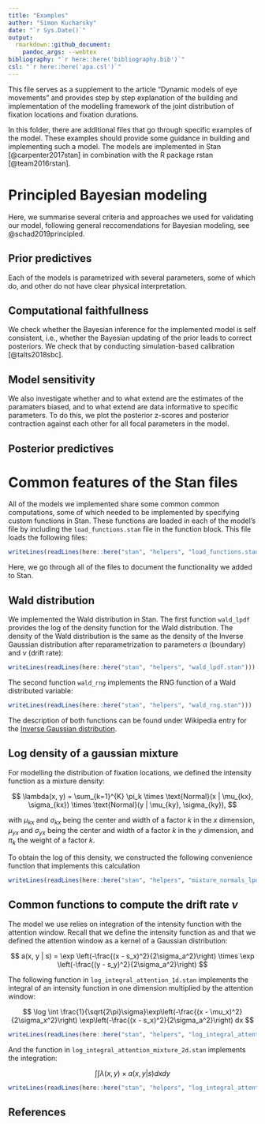 ```yaml
---
title: "Examples"
author: "Simon Kucharsky"
date: "`r Sys.Date()`"
output: 
  rmarkdown::github_document:
    pandoc_args: --webtex
bibliography: "`r here::here('bibliography.bib')`"
csl: "`r here::here('apa.csl')`"
---
```


This file serves as a supplement to the article "Dynamic models of eye movements" and provides step by step explanation of the building and implementation of the modelling framework of the joint distribution of fixation locations and fixation durations.

In this folder, there are additional files that go through specific examples of the model. These examples should provide some guidance in building and implementing such a model. The models are implemented in Stan [@carpenter2017stan] in combination with the R package rstan [@team2016rstan].

# Principled Bayesian modeling

Here, we summarise several criteria and approaches we used for validating our model, following general reccomendations for Bayesian modeling, see @schad2019principled.

## Prior predictives

Each of the models is parametrized with several parameters, some of which do, and other do not have clear physical interpretation. 

## Computational faithfullness

We check whether the Bayesian inference for the implemented model is self consistent, i.e., whether the Bayesian updating of the prior leads to correct posteriors. We check that by conducting simulation-based calibration [@talts2018sbc].

## Model sensitivity

We also investigate whether and to what extend are the estimates of the paramaters biased, and to what extend are data informative to specific parameters. To do this, we plot the posterior z-scores and posterior contraction against each other for all focal parameters in the model.

## Posterior predictives


# Common features of the Stan files

All of the models we implemented share some common common computations, some of which needed to be implemented by specifying custom functions in Stan. These functions are loaded in each of the model's file by including the `load_functions.stan` file in the function block. This file loads the following files:


```r
writeLines(readLines(here::here("stan", "helpers", "load_functions.stan")))
```

Here, we go through all of the files to document the functionality we added to Stan.

## Wald distribution

We implemented the Wald distribution in Stan.
The first function `wald_lpdf` provides the log of the density function for the Wald distribution. The density of the Wald distribution is the same as the density of the Inverse Gaussian distribution after reparametrization to parameters $\alpha$ (boundary) and $\nu$ (drift rate):

```r
writeLines(readLines(here::here("stan", "helpers", "wald_lpdf.stan")))
```

The second function `wald_rng` implements the RNG function of a Wald distributed variable:

```r
writeLines(readLines(here::here("stan", "helpers", "wald_rng.stan")))
```

The description of both functions can be found under Wikipedia entry for the [Inverse Gaussian distribution](https://en.wikipedia.org/wiki/Inverse_Gaussian_distribution).

## Log density of a gaussian mixture

For modelling the distribution of fixation locations, we defined the intensity function as a mixture density:

$$
\lambda(x, y) = \sum_{k=1}^{K} \pi_k \times \text{Normal}(x | \mu_{kx}, \sigma_{kx}) \times \text{Normal}(y | \mu_{ky}, \sigma_{ky}),
$$

with $\mu_{kx}$ and $\sigma_{kx}$ being the center and width of a factor $k$ in the $x$ dimension, $\mu_{yx}$ and $\sigma_{yx}$ being the center and width of a factor $k$ in the $y$ dimension, and $\pi_k$ the weight of a factor $k$.

To obtain the log of this density, we constructed the following convenience function that implements this calculation 

```r
writeLines(readLines(here::here("stan", "helpers", "mixture_normals_lpdf.stan")))
```

## Common functions to compute the drift rate $\nu$

The model we use relies on integration of the intensity function with the attention window. Recall that we define the intensity function as
and that we defined the attention window as a kernel of a Gaussian distribution:

$$
a(x, y | s) = \exp \left(-\frac{(x - s_x)^2}{2\sigma_a^2}\right) \times \exp \left(-\frac{(y - s_y)^2}{2\sigma_a^2}\right)
$$


The following function in `log_integral_attention_1d.stan` implements the integral of an intensity function in one dimension multiplied by the attention window:

$$
\log \int \frac{1}{\sqrt{2\pi}\sigma}\exp\left(-\frac{(x - \mu_x)^2}{2\sigma_x^2}\right) \exp\left(-\frac{(x - s_x)^2}{2\sigma_a^2}\right) dx
$$

```r
writeLines(readLines(here::here("stan", "helpers", "log_integral_attention_1d.stan")))
```

And the function in `log_integral_attention_mixture_2d.stan` implements the integration:

$$
\int\int \lambda(x, y) \times a(x, y | s) dx dy
$$
```r
writeLines(readLines(here::here("stan", "helpers", "log_integral_attention_mixture_2d.stan")))
```


## References
